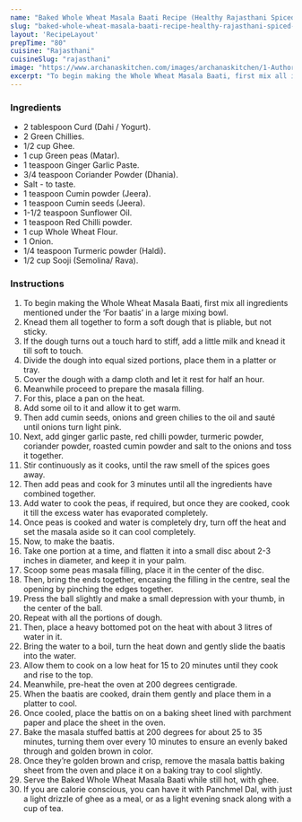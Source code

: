 ---
name: "Baked Whole Wheat Masala Baati Recipe (Healthy Rajasthani Spiced Wheat Dumplings)"
slug: "baked-whole-wheat-masala-baati-recipe-healthy-rajasthani-spiced-wheat-dumplings"
layout: 'RecipeLayout'
prepTime: "80"
cuisine: "Rajasthani"
cuisineSlug: "rajasthani"
image: "https://www.archanaskitchen.com/images/archanaskitchen/1-Author/Jyothi_Rajesh/Baked_Vivatta_Whole_Wheat_Masala_Baati.jpg"
excerpt: "To begin making the Whole Wheat Masala Baati, first mix all ingredients mentioned under the ‘For baatis’ in a large mixing bowl"
---

### Ingredients

- 2 tablespoon Curd (Dahi / Yogurt).
- 2 Green Chillies.
- 1/2 cup Ghee.
- 1 cup Green peas (Matar).
- 1 teaspoon Ginger Garlic Paste.
- 3/4 teaspoon Coriander Powder (Dhania).
- Salt - to taste.
- 1 teaspoon Cumin powder (Jeera).
- 1 teaspoon Cumin seeds (Jeera).
- 1-1/2 teaspoon Sunflower Oil.
- 1 teaspoon Red Chilli powder.
- 1 cup Whole Wheat Flour.
- 1 Onion.
- 1/4 teaspoon Turmeric powder (Haldi).
- 1/2 cup Sooji (Semolina/ Rava).

### Instructions

1. To begin making the Whole Wheat Masala Baati, first mix all ingredients mentioned under the ‘For baatis’ in a large mixing bowl.
1. Knead them all together to form a soft dough that is pliable, but not sticky.
1. If the dough turns out a touch hard to stiff, add a little milk and knead it till soft to touch.
1. Divide the dough into equal sized portions, place them in a platter or tray.
1. Cover the dough with a damp cloth and let it rest for half an hour.
1. Meanwhile proceed to prepare the masala filling.
1. For this, place a pan on the heat.
1. Add some oil to it and allow it to get warm.
1. Then add cumin seeds, onions and green chilies to the oil and sauté until onions turn light pink.
1. Next, add ginger garlic paste, red chilli powder, turmeric powder, coriander powder, roasted cumin powder and salt to the onions and toss it together.
1. Stir continuously as it cooks, until the raw smell of the spices goes away.
1. Then add peas and cook for 3 minutes until all the ingredients have combined together.
1. Add water to cook the peas, if required, but once they are cooked, cook it till the excess water has evaporated completely.
1. Once peas is cooked and water is completely dry, turn off the heat and set the masala aside so it can cool completely.
1. Now, to make the baatis.
1. Take one portion at a time, and flatten it into a small disc about 2-3 inches in diameter, and keep it in your palm.
1. Scoop some peas masala filling, place it in the center of the disc.
1. Then, bring the ends together, encasing the filling in the centre, seal the opening by pinching the edges together.
1. Press the ball slightly and make a small depression with your thumb, in the center of the ball.
1. Repeat with all the portions of dough.
1. Then, place a heavy bottomed pot on the heat with about 3 litres of water in it.
1. Bring the water to a boil, turn the heat down and gently slide the baatis into the water.
1. Allow them to cook on a low heat for 15 to 20 minutes until they cook and rise to the top.
1. Meanwhile, pre-heat the oven at 200 degrees centigrade.
1. When the baatis are cooked, drain them gently and place them in a platter to cool.
1. Once cooled, place the battis on on a baking sheet lined with parchment paper and place the sheet in the oven.
1. Bake the masala stuffed battis at 200 degrees for about 25 to 35 minutes, turning them over every 10 minutes to ensure an evenly baked through and golden brown in color.
1. Once they’re golden brown and crisp, remove the masala battis baking sheet from the oven and place it on a baking tray to cool slightly.
1. Serve the Baked Whole Wheat Masala Baati while still hot, with ghee.
1. If you are calorie conscious, you can have it with Panchmel Dal, with just a light drizzle of ghee as a meal, or as a light evening snack along with a cup of tea.

